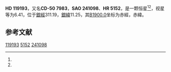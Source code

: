 {{Starbox begin
| name = HD 119193
}}
{{Starbox observe
| epoch = [[J2000.0|J2000.0]]
| constell = {{星座名待查}}<ref name=SIMBAD>{{cite web
 | url=http://simbad.u-strasbg.fr/simbad/sim-id?Ident=HR+5152
 | title =Pulsating variable Star
 | publisher=Centre de Données astronomiques de Strasbourg
 | work=SIMBAD
 | accessdate=2012-07-13}}</ref><ref name=DATA>{{cite web
 | url=http://vizier.u-strasbg.fr/viz-bin/VizieR-5?-out.add=.&-source=5050&-corr=PK=HR&-out.max=9999&HR=5152
 | title=VizieR Detailed Page
 | accessdate=2012-07-13
 | archive-date=2016-03-04
 | archive-url=https://web.archive.org/web/20160304193648/http://vizier.u-strasbg.fr/viz-bin/VizieR-5?-out.add=.&-source=5050&-corr=PK=HR&-out.max=9999&HR=5152
 | dead-url=no
 }}</ref>
| 星官 = 
| ra = {{RA|13|42|54.6}}<ref name=SIMBAD /><ref name=DATA />
| dec = {{DEC|-50|47|26}}<ref name=SIMBAD /><ref name=DATA />
| appmag_v = 6.41<ref name=SIMBAD /><ref name=DATA />
}}
{{Starbox character
| class = M0III<ref name=SIMBAD /><ref name=DATA />
| b-v = 1.67<ref name=SIMBAD /><ref name=DATA />
| u-b = <ref name=SIMBAD /><ref name=DATA />
| r-i = <ref name=SIMBAD /><ref name=DATA />
| variable = 
}}
{{Starbox astrometry
| radial_v = 
| prop_mo_ra = -10
| parallax = 
| p_error = 
}}
{{Starbox catalog
| names =CD-50 7983，[[SAO星表|SAO]] 241098，[[HD星表|HD]] 119193，[[HR星表|HR]] 5152}}
{{Starbox reference |Simbad=HR+5152}}
{{Starbox end}}

'''HD 119193'''，又名'''CD-50 7983'''，'''SAO 241098'''、'''HR 5152'''，是一颗恒星<ref name=SIMBAD /><ref name=DATA />，视星等为6.41，位于[[銀道座標系|銀經]]311.19，[[銀道座標系|銀緯]]11.25，其[[B1900.0|B1900.0]]坐标为赤經{{RA|13|36|38.8}}，赤緯{{DEC|-50|11.25|6}}。

== 参考文献 ==
{{reflist}}

{{star-stub}}

[[Category:HD和HDE天體|119193]]
[[Category:HR天體|5152]]
[[Category:SAO天體|241098]]
